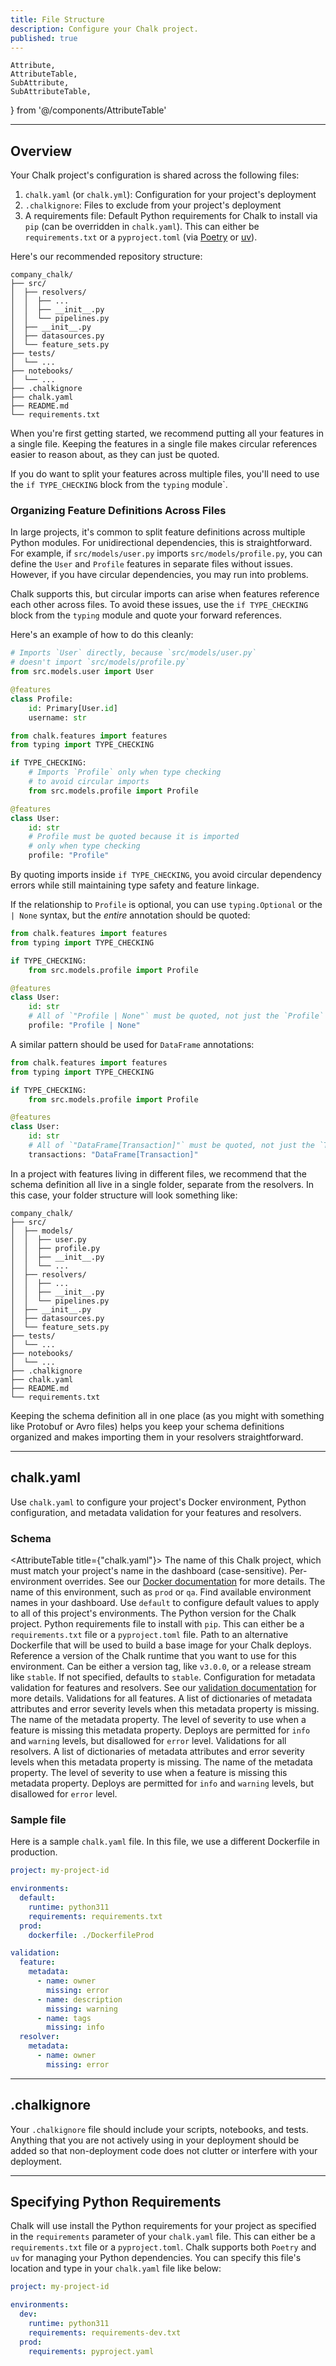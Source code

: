 ```yaml
---
title: File Structure
description: Configure your Chalk project.
published: true
---
```


    Attribute,
    AttributeTable,
    SubAttribute,
    SubAttributeTable,
} from '@/components/AttributeTable'

---

## Overview

Your Chalk project's configuration is shared across the following files:

1. `chalk.yaml` (or `chalk.yml`): Configuration for your project's deployment
2. `.chalkignore`: Files to exclude from your project's deployment
3. A requirements file: Default Python requirements for Chalk to install via `pip` (can be overridden in `chalk.yaml`).
This can either be `requirements.txt` or a `pyproject.toml`
(via [Poetry](https://python-poetry.org/) or [uv](https://github.com/astral-sh/uv)).

Here's our recommended repository structure:

```
company_chalk/
├── src/
│  ├── resolvers/
│  │  ├── ...
│  │  ├── __init__.py
│  │  └── pipelines.py
│  ├── __init__.py
│  ├── datasources.py
│  └── feature_sets.py
├── tests/
│  └── ...
├── notebooks/
│  └── ...
├── .chalkignore
├── chalk.yaml
├── README.md
└── requirements.txt
```

When you're first getting started, we recommend putting all your features in a single
file. Keeping the features in a single file makes circular references easier to reason
about, as they can just be quoted.

If you do want to split your features across multiple files, you'll need to use the `if TYPE_CHECKING` block from the `typing` module`.

### Organizing Feature Definitions Across Files

In large projects, it's common to split feature definitions across multiple Python modules.
For unidirectional dependencies, this is straightforward. For example, if `src/models/user.py` imports
`src/models/profile.py`, you can define the `User` and `Profile` features in separate files without
issues. However, if you have circular dependencies, you may run into problems.

Chalk supports this, but circular imports can arise when features reference each other across files.
To avoid these issues, use the `if TYPE_CHECKING` block from the `typing` module and quote your forward references.

Here's an example of how to do this cleanly:

```python src/models/profile.py
# Imports `User` directly, because `src/models/user.py`
# doesn't import `src/models/profile.py`
from src.models.user import User

@features
class Profile:
    id: Primary[User.id]
    username: str
```

```python src/models/user.py
from chalk.features import features
from typing import TYPE_CHECKING

if TYPE_CHECKING:
    # Imports `Profile` only when type checking
    # to avoid circular imports
    from src.models.profile import Profile

@features
class User:
    id: str
    # Profile must be quoted because it is imported
    # only when type checking
    profile: "Profile"
```

By quoting imports inside `if TYPE_CHECKING`,
you avoid circular dependency errors while still
maintaining type safety and feature linkage.

If the relationship to `Profile` is optional, you can use `typing.Optional` or the `| None` syntax,
but the _entire_ annotation should be quoted:

```python src/models/user.py
from chalk.features import features
from typing import TYPE_CHECKING

if TYPE_CHECKING:
    from src.models.profile import Profile

@features
class User:
    id: str
    # All of `"Profile | None"` must be quoted, not just the `Profile` part
    profile: "Profile | None"
```

A similar pattern should be used for `DataFrame` annotations:

```python src/models/user.py
from chalk.features import features
from typing import TYPE_CHECKING

if TYPE_CHECKING:
    from src.models.profile import Profile

@features
class User:
    id: str
    # All of `"DataFrame[Transaction]"` must be quoted, not just the `Transaction` part
    transactions: "DataFrame[Transaction]"
```

In a project with features living in different files, we recommend that the schema definition
all live in a single folder, separate from the resolvers. In this case, your folder structure
will look something like:

```
company_chalk/
├── src/
│  ├── models/
│  │  ├── user.py
│  │  ├── profile.py
│  │  ├── __init__.py
│  │  └── ...
│  ├── resolvers/
│  │  ├── ...
│  │  ├── __init__.py
│  │  └── pipelines.py
│  ├── __init__.py
│  ├── datasources.py
│  └── feature_sets.py
├── tests/
│  └── ...
├── notebooks/
│  └── ...
├── .chalkignore
├── chalk.yaml
├── README.md
└── requirements.txt
```

Keeping the schema definition all in one place (as you might with something like Protobuf or Avro files)
helps you keep your schema definitions organized and makes importing them in your resolvers straightforward.

---

## chalk.yaml

Use `chalk.yaml` to configure your project's Docker environment, Python configuration, and metadata validation for your
features and resolvers.

### Schema
<AttributeTable title={"chalk.yaml"}>
<Attribute field='project' kind='str'>
  The name of this Chalk project, which must match your project's name in the dashboard (case-sensitive).
</Attribute>
<Attribute field='environments' kind='dictionary'>
  Per-environment overrides. See our <a href="/docs/docker">Docker documentation</a> for more details.
  <SubAttributeTable title=''>
    <SubAttribute field='[environment_name]' kind='dictionary'>
      The name of this environment, such as <code>prod</code> or <code>qa</code>. Find available environment names in
      your dashboard. Use <code>default</code> to configure default values to apply to all of this project's
      environments.
      <SubAttributeTable title=''>
        <SubAttribute field='runtime' kind='"python310" | "python311"'>
          The Python version for the Chalk project.
        </SubAttribute>
        <SubAttribute field='requirements' kind='str'>
          Python requirements file to install with <code>pip</code>. This can either be a `requirements.txt` file or
            a `pyproject.toml` file.
        </SubAttribute>
        <SubAttribute field='dockerfile' kind='str'>
          Path to an alternative Dockerfile that will be used to build a base image for your Chalk deploys.
        </SubAttribute>
        <SubAttribute field='platform_version' kind='str'>
          Reference a version of the Chalk runtime that you want to use for this environment. Can be either a version
          tag, like `v3.0.0`, or a release stream like `stable`. If not specified, defaults to `stable`.
        </SubAttribute>
      </SubAttributeTable>
    </SubAttribute>
  </SubAttributeTable>
</Attribute>
<Attribute field='validation' kind='dictionary'>
  Configuration for metadata validation for features and resolvers. See our <a href="/docs/validation#feature-validation-requirements">validation
  documentation</a> for more details.
  <SubAttributeTable title=''>
    <SubAttribute field='feature' kind='dictionary'>
      Validations for all features.
      <SubAttributeTable title=''>
        <SubAttribute field='metadata' kind='list'>
          A list of dictionaries of metadata attributes and error severity levels when this metadata property is
          missing.
            <SubAttributeTable title=''>
              <SubAttribute field='name' kind='"description" | "owner" | "tags"'>
                The name of the metadata property.
              </SubAttribute>
              <SubAttribute field='missing' kind='"info" | "warning" | "error"'>
                The level of severity to use when a feature is missing this metadata property. Deploys are permitted for
                <code>info</code> and <code>warning</code> levels, but disallowed for `error` level.
              </SubAttribute>
            </SubAttributeTable>
        </SubAttribute>
      </SubAttributeTable>
    </SubAttribute>
    <SubAttribute field='resolver' kind='dictionary'>
      Validations for all resolvers.
      <SubAttributeTable title=''>
        <SubAttribute field='metadata' kind='list'>
          A list of dictionaries of metadata attributes and error severity levels when this metadata property is
          missing.
            <SubAttributeTable title=''>
              <SubAttribute field='name' kind='"description" | "owner" | "tags"'>
                The name of the metadata property.
              </SubAttribute>
              <SubAttribute field='missing' kind='"info" | "warning" | "error"'>
                The level of severity to use when a feature is missing this metadata property. Deploys are permitted for
                <code>info</code> and <code>warning</code> levels, but disallowed for `error` level.
              </SubAttribute>
            </SubAttributeTable>
        </SubAttribute>
      </SubAttributeTable>
    </SubAttribute>
  </SubAttributeTable>
</Attribute>
</AttributeTable>

### Sample file

Here is a sample `chalk.yaml` file. In this file, we use a different Dockerfile in production.

```yaml
project: my-project-id

environments:
  default:
    runtime: python311
    requirements: requirements.txt
  prod:
    dockerfile: ./DockerfileProd

validation:
  feature:
    metadata:
      - name: owner
        missing: error
      - name: description
        missing: warning
      - name: tags
        missing: info
  resolver:
    metadata:
      - name: owner
        missing: error
```

---

## .chalkignore
Your `.chalkignore` file should include your scripts, notebooks, and tests. Anything that you are not actively using in
your deployment should be added so that non-deployment code does not clutter or interfere with your deployment.

---

## Specifying Python Requirements

Chalk will use install the Python requirements for your project as specified in the `requirements`
parameter of your `chalk.yaml` file. This can either be a `requirements.txt` file or a `pyproject.toml`.
Chalk supports both `Poetry` and `uv` for managing your Python dependencies.
You can specify this file's location
and type in your `chalk.yaml` file like below: 

```yaml 
project: my-project-id

environments:
  dev:
    runtime: python311
    requirements: requirements-dev.txt
  prod:
    requirements: pyproject.yaml
```
